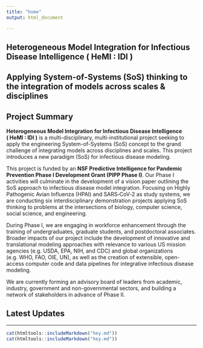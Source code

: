 ```yaml
---
title: "home"
output: html_document

---
```


</div> <!-- container-fluid main-container -->

<!-- BANNER --> 

<div class="jumbotron homepagebanner jumbotron-fluid">
<div class="container">

## **Heterogeneous Model Integration for Infectious Disease Intelligence (&nbsp;HeMI&nbsp;:&nbsp;IDI&nbsp;)** {.lead}

## Applying System-of-Systems (SoS) thinking to the integration of models across scales & disciplines {.lead .tagline}

<!-- <a class="btn btn-primary btn-sm" href="#news" role="button">News & Updates</a> -->

</div> <!--end container-->
</div> <!--end jumbotron-->

<!-- MAIN CONTENT --> 
<div class="container-fluid main-container">
<div class="row">

<!-- SUMMARY (LEFT COLUMN) --> 
<div class="col-sm-8">

## Project Summary

**Heterogeneous Model Integration for Infectious Disease Intelligence (&nbsp;HeMI&nbsp;:&nbsp;IDI&nbsp;)**
is a multi-disciplinary, multi-institutional project seeking to apply the engineering System-of-Systems (SoS) concept to the grand challenge of integrating models across disciplines and scales. This project introduces a new paradigm (SoS) for infectious disease modeling. 

This project is funded by an **NSF Predictive Intelligence for Pandemic Prevention Phase I Development Grant (PIPP Phase I)**. Our Phase I activities will culminate in the development of a vision paper outlining the SoS approach to infectious disease model integration. Focusing on Highly Pathogenic Avian Influenza (HPAI) and SARS&#8209;CoV&#8209;2 as study systems, we are conducting six interdisciplinary demonstration projects applying SoS thinking to problems at the intersections of biology, computer science, social science, and engineering.

During Phase I, we are engaging in workforce enhancement through the training of undergraduates, graduate students, and postdoctoral associates. Broader impacts of our project include the development of innovative and translational modeling approaches with relevance to various US mission agencies (e.g. USDA, EPA, NIH, and CDC) and global organizations (e.g. WHO, FAO, OIE, UN), as well as the creation of extensible, open-access computer code and data pipelines for integrative infectious disease modeling.

We are currently forming an advisory board of leaders from academic, industry, government and non-governmental sectors, and building a network of stakeholders in advance of Phase II.

</div> <!--end SUMMARY (LEFT COLUMN) --> 

<div class="col-sm-4"> <!--LATEST UPDATES (RIGHT COLUMN)-->

::: card-header 
## Latest Updates 
:::

<hr>

<!--NEWS ITEMS-->

<!--to get the text from the rmarkdown displayed in html-->
```r
cat(htmltools::includeMarkdown("hey.md"))
cat(htmltools::includeMarkdown("hey.md"))

```

</div> <!-- end LATEST UPDATES (RIGHT COLUMN)-->




<!--- to remove the border of the box while creating the block--->
<style>
    pre {
        border: 0;
    }
</style>
